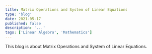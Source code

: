 ---
title: Matrix Operations and System of Linear Equations
type: 'blog'
date: 2021-05-17
published: false
description: '...'
tags: ['Linear Algebra', 'Mathematics']
---

This blog is about Matrix Operations and System of Linear Equations.
